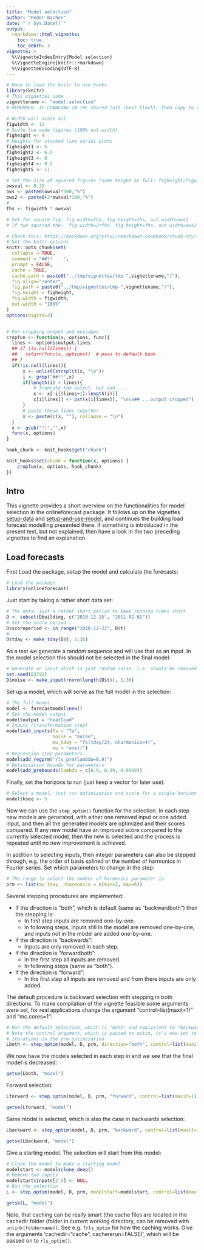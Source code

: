 ```yaml
---
title: "Model selection"
author: "Peder Bacher"
date: "`r Sys.Date()`"
output:
  rmarkdown::html_vignette:
    toc: true
    toc_debth: 3
vignette: >
  %\VignetteIndexEntry{Model selection}
  %\VignetteEngine{knitr::rmarkdown}
  %\VignetteEncoding{UTF-8}
---
```


```r
# Have to load the knitr to use hooks
library(knitr)
# This vignettes name
vignettename <- "model-selection"
# REMEMBER: IF CHANGING IN THE shared-init (next block), then copy to the others!
```

<!--shared-init-start-->
```r
# Width will scale all
figwidth <- 12
# Scale the wide figures (100% out.width)
figheight <- 4
# Heights for stacked time series plots
figheight1 <- 5
figheight2 <- 6.5
figheight3 <- 8
figheight4 <- 9.5
figheight5 <- 11

# Set the size of squared figures (same height as full: figheight/figwidth)
owsval <- 0.35
ows <- paste0(owsval*100,"%")
ows2 <- paste0(2*owsval*100,"%")
# 
fhs <- figwidth * owsval

# Set for square fig: fig.width=fhs, fig.height=fhs, out.width=ows}
# If two squared the:  fig.width=2*fhs, fig.height=fhs, out.width=ows2

# Check this: https://bookdown.org/yihui/rmarkdown-cookbook/chunk-styling.html
# Set the knitr options
knitr::opts_chunk$set(
  collapse = TRUE,
  comment = "##!!    ",
  prompt = FALSE,
  cache = TRUE,
  cache.path = paste0("../tmp/vignettes/tmp-",vignettename,"/"),
  fig.align="center",
  fig.path = paste0("../tmp/vignettes/tmp-",vignettename,"/"),
  fig.height = figheight,
  fig.width = figwidth,
  out.width = "100%"
)
options(digits=3)


# For cropping output and messages
cropfun <- function(x, options, func){
  lines <- options$output.lines
  ## if (is.null(lines)) {
  ##   return(func(x, options))  # pass to default hook
  ## }
  if(!is.null(lines)){
      x <- unlist(strsplit(x, "\n"))
      i <- grep("##!!",x)
      if(length(i) > lines){
          # truncate the output, but add ....
          x <- x[-i[(lines+1):length(i)]]
          x[i[lines]] <- pst(x[i[lines]], "\n\n## ...output cropped")
      }
      # paste these lines together
      x <- paste(c(x, ""), collapse = "\n")
  }
  x <- gsub("!!","",x)
  func(x, options)
}

hook_chunk <- knit_hooks$get("chunk")

knit_hooks$set(chunk = function(x, options) {
    cropfun(x, options, hook_chunk)
})

```

[onlineforecasting]: https://onlineforecasting.org/articles/onlineforecasting.pdf
[building heat load forecasting]: https://onlineforecasting.org/examples/building-heat-load-forecasting.html
[onlineforecasting.org]: https://onlineforecasting.org
<!--shared-init-end-->



## Intro
This vignette provides a short overview on the functionalities for model
selection in the onlineforecast package. It follows up on the
vignettes [setup-data](setup-data.html) and
[setup-and-use-model](setup-and-use-model.html), and continues the building load
forecast modelling presented there. If something is introduced in the present
text, but not explained, then have a look in the two preceding vignettes to find an explanation.

## Load forecasts

First Load the package, setup the model and calculate the forecasts:
```r
# Load the package
library(onlineforecast)
```

Just start by taking a rather short data set:
```r
# The data, just a rather short period to keep running times short
D <- subset(Dbuilding, c("2010-12-15", "2011-02-01"))
# Set the score period
D$scoreperiod <- in_range("2010-12-22", D$t)
#
D$tday <- make_tday(D$t, 1:36)
```

As a test we generate a random sequence and will use that as an input. In the
model selection this should not be selected in the final model:
```r
# Generate an input which is just random noise, i.e. should be removed in the selection
set.seed(83792)
D$noise <- make_input(rnorm(length(D$t)), 1:36)
```

Set up a model, which will serve as the full model in the selection:
```r
# The full model
model <- forecastmodel$new()
# Set the model output
model$output = "heatload"
# Inputs (transformation step)
model$add_inputs(Ta = "Ta",
                 noise = "noise",
                 mu_tday = "fs(tday/24, nharmonics=4)",
                 mu = "one()")
# Regression step parameters
model$add_regprm("rls_prm(lambda=0.9)")
# Optimization bounds for parameters
model$add_prmbounds(lambda = c(0.9, 0.99, 0.9999))
```
Finally, set the horizons to run (just keep a vector for later use):
```r
# Select a model, just run optimization and score for a single horizon
model$kseq <- 5
```

Now we can use the `step_optim()` function for the selection.  In each step new models are generated, with either one removed input or one added input, and     then all the generated models are optimized and their scores compared. If     any new model have an improved score compared to the currently selected     model, then the new is selected and the process is repeated until no new     improvement is achieved.

In addition to selecting inputs, then integer parameters can also
be stepped through, e.g. the order of basis splined or the number
of harmonics in Fourier series. Set which parameters to change in the step:
```r
# The range to select the number of harmonics parameter in
prm <- list(mu_tday__nharmonics = c(min=2, max=6))
```

Several stepping procedures are implemented:

- If the direction is "both", which is default (same as "backwardboth") then the
stepping is: 
  - In first step inputs are removed one-by-one.
  - In following steps, inputs still in the model are removed one-by-one, and inputs not in the model are added one-by-one.
- If the direction is "backwards": 
  - Inputs are only removed in each step.
- If the direction is "forwardboth": 
  - In the first step all inputs are removed.
  - In following steps (same as "both").
- If the direction is "forward": 
  - In the first step all inputs are removed and from there inputs are only added.


The default procedure is backward selection with stepping in both
directions. To make compilation of the vignette feasible some arguments were
set, for real applications change the argument "control=list(maxit=1)" and
"mc.cores=1":
```r
# Run the default selection, which is "both" and equivalent to "backwadboth"
# Note the control argument, which is passed to optim, it's now set to few
# iterations in the prm optimization
Lboth <- step_optim(model, D, prm, direction="both", control=list(maxit=1), mc.cores=1)
```
We now have the models selected in each step in and we see that the final model
is decreased:
```r
getse(Lboth, "model")
```

Forward selection:
```r
Lforward <- step_optim(model, D, prm, "forward", control=list(maxit=1), mc.cores=1)
```
```r
getse(Lforward, "model")
```
Same model is selected, which is also the case in backwards selection:
```r
Lbackward <- step_optim(model, D, prm, "backward", control=list(maxit=1), mc.cores=1)
```
```r
getse(Lbackward, "model")
```


Give a starting model. The selection will start from this model:
```r
# Clone the model to make a starting model
modelstart <- model$clone_deep()
# Remove two inputs
modelstart$inputs[2:3] <- NULL
# Run the selection
L <- step_optim(model, D, prm, modelstart=modelstart, control=list(maxit=1), mc.cores=1)
```
```r
getse(L, "model")
```

Note, that caching can be really smart (the cache files are located in the
cachedir folder (folder in current working directory, can be removed with
`unlink(foldername))`. See e.g. `?rls_optim` for how the caching works. Give the
arguments 'cachedir="cache", cachererun=FALSE)', which will be passed on to `rls_optim()`.
